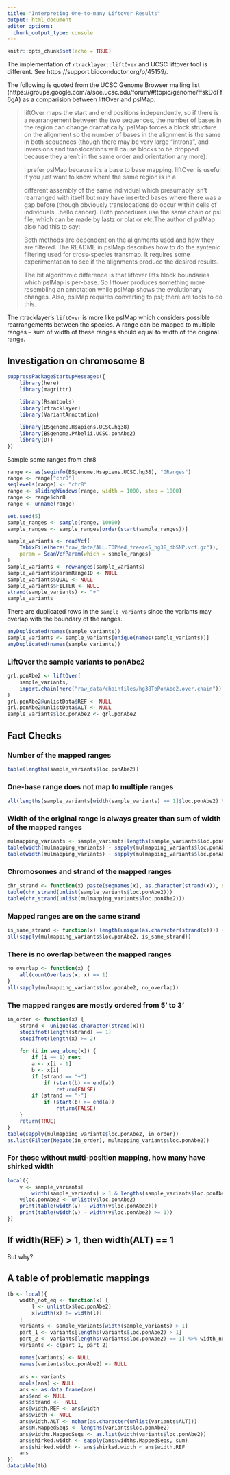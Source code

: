 ```yaml
---
title: "Interpreting One-to-many Liftover Results"
output: html_document
editor_options: 
  chunk_output_type: console
---
```


```r
knitr::opts_chunk$set(echo = TRUE)
```


The implementation of `rtracklayer::liftOver` and UCSC liftover tool is different.
See https://support.bioconductor.org/p/45159/.

The following is quoted from the UCSC Genome Browser mailing list (https://groups.google.com/a/soe.ucsc.edu/forum/#!topic/genome/ffskDdFf6gA) as a comparision
between liftOver and pslMap.

> liftOver maps the start and end positions independently, so if there is a rearrangement between the two sequences, the number of bases in the region can change dramatically. pslMap forces a block structure on the alignment so the number of bases in the alignment is the same in both sequences (though there may be very large "introns", and inversions and translocations will cause blocks to be dropped because they aren't in the same order and orientation any more).
>
> I prefer pslMap because it's a base to base mapping. liftOver is useful if you just want to know where the same region is in a
>
> different assembly of the same individual which presumably isn't rearranged with itself but may have inserted bases where there was a gap before (though obviously translocations do occur within cells of individuals...hello cancer). Both procedures use the same chain or psl file, which can be made by lastz or blat or etc.The author of pslMap also had this to say:
>
> Both methods are dependent on the alignments used and how they are filtered. The README in pslMap describes how to do the syntenic filtering used for cross-species transmap. It requires some experimentation to see if the alignments produce the desired results.
>
> The bit algorithmic difference is that liftover lifts block boundaries which pslMap is per-base. So liftover produces something more resembling an annotation while pslMap shows the evolutionary changes. Also, pslMap requires converting to psl; there are tools to do this.

The rtracklayer's `liftOver` is more like pslMap which considers possible rearrangements
between the species. A range can be mapped to multiple ranges -- sum of width of these
ranges should equal to width of the original range.


## Investigation on chromosome 8

```r
suppressPackageStartupMessages({
    library(here)
    library(magrittr)
    
    library(Rsamtools)
    library(rtracklayer)
    library(VariantAnnotation)

    library(BSgenome.Hsapiens.UCSC.hg38)
    library(BSgenome.PAbelii.UCSC.ponAbe2)
    library(DT)
})
```


Sample some ranges from chr8

```r
range <- as(seqinfo(BSgenome.Hsapiens.UCSC.hg38), "GRanges")
range <- range["chr8"]
seqlevels(range) <- "chr8"
range <- slidingWindows(range, width = 1000, step = 1000)
range <- range$chr8
range <- unname(range)

set.seed(5)
sample_ranges <- sample(range, 10000)
sample_ranges <- sample_ranges[order(start(sample_ranges))]
```

```r
sample_variants <- readVcf(
    TabixFile(here("raw_data/ALL.TOPMed_freeze5_hg38_dbSNP.vcf.gz")),
    param = ScanVcfParam(which = sample_ranges)
)
sample_variants <- rowRanges(sample_variants)
sample_variants$paramRangeID <- NULL
sample_variants$QUAL <- NULL
sample_variants$FILTER <- NULL
strand(sample_variants) <- "+"
sample_variants
```

There are duplicated rows in the `sample_variants` since the variants may
overlap with the boundary of the ranges.

```r
anyDuplicated(names(sample_variants))
sample_variants <- sample_variants[unique(names(sample_variants))]
anyDuplicated(names(sample_variants))
```


### LiftOver the sample variants to ponAbe2


```r
grl.ponAbe2 <- liftOver(
    sample_variants,
    import.chain(here("raw_data/chainfiles/hg38ToPonAbe2.over.chain"))
)
grl.ponAbe2@unlistData$REF <- NULL
grl.ponAbe2@unlistData$ALT <- NULL
sample_variants$loc.ponAbe2 <- grl.ponAbe2
```

## Fact Checks

### Number of the mapped ranges

```r
table(lengths(sample_variants$loc.ponAbe2))
```

### One-base range does not map to multiple ranges

```r
all(lengths(sample_variants[width(sample_variants) == 1]$loc.ponAbe2) %in% c(1, 0))
```

### Width of the original range is always greater than sum of width of the mapped ranges

```r
mulmapping_variants <- sample_variants[lengths(sample_variants$loc.ponAbe2) > 1]
table(width(mulmapping_variants) - sapply(mulmapping_variants$loc.ponAbe2, function(x) sum(width(x))))
table(width(mulmapping_variants) - sapply(mulmapping_variants$loc.ponAbe2, function(x) sum(width(x))) >= 1)
```

### Chromosomes and strand of the mapped ranges

```r
chr_strand <- function(x) paste(seqnames(x), as.character(strand(x)), sep = ":")
table(chr_strand(unlist(sample_variants$loc.ponAbe2)))
table(chr_strand(unlist(mulmapping_variants$loc.ponAbe2)))
```

### Mapped ranges are on the same strand

```r
is_same_strand <- function(x) length(unique(as.character(strand(x)))) <= 1
all(sapply(mulmapping_variants$loc.ponAbe2, is_same_strand))
```

### There is no overlap between the mapped ranges

```r
no_overlap <- function(x) {
    all(countOverlaps(x, x) == 1)
}
all(sapply(mulmapping_variants$loc.ponAbe2, no_overlap))
```

### The mapped ranges are mostly ordered from 5' to 3'

```r
in_order <- function(x) {
    strand <- unique(as.character(strand(x)))
    stopifnot(length(strand) == 1)
    stopifnot(length(x) >= 2)
    
    for (i in seq_along(x)) {
        if (i == 1) next
        a <- x[i - 1]
        b <- x[i]
        if (strand == "+")
            if (start(b) <= end(a))
                return(FALSE)
        if (strand == "-")
            if (start(b) >= end(a))
                return(FALSE)
    }
    return(TRUE)
}
table(sapply(mulmapping_variants$loc.ponAbe2, in_order))
as.list(Filter(Negate(in_order), mulmapping_variants$loc.ponAbe2))
```

### For those without multi-position mapping, how many have shirked width

```r
local({
    v <- sample_variants[
        width(sample_variants) > 1 & lengths(sample_variants$loc.ponAbe2) == 1]
    v$loc.ponAbe2 <- unlist(v$loc.ponAbe2)
    print(table(width(v) - width(v$loc.ponAbe2)))
    print(table(width(v) - width(v$loc.ponAbe2) >= 1))
})
```

## If width(REF) > 1, then width(ALT) == 1

But why?


## A table of problematic mappings

```r
tb <- local({
    width_not_eq <- function(x) {
        l <- unlist(x$loc.ponAbe2)
        x[width(x) != width(l)]
    }
    variants <- sample_variants[width(sample_variants) > 1]
    part_1 <- variants[lengths(variants$loc.ponAbe2) > 1]
    part_2 <- variants[lengths(variants$loc.ponAbe2) == 1] %>% width_not_eq
    variants <- c(part_1, part_2)
    
    names(variants) <- NULL
    names(variants$loc.ponAbe2) <- NULL
    
    ans <- variants
    mcols(ans) <- NULL
    ans <- as.data.frame(ans)
    ans$end <- NULL
    ans$strand <-  NULL
    ans$width.REF <- ans$width
    ans$width <- NULL
    ans$width.ALT <- nchar(as.character(unlist(variants$ALT)))
    ans$N.MappedSeqs <- lengths(variants$loc.ponAbe2)
    ans$widths.MappedSeqs <- as.list(width(variants$loc.ponAbe2))
    ans$shirked.width <- sapply(ans$widths.MappedSeqs, sum)
    ans$shirked.width <- ans$shirked.width < ans$width.REF
    ans
})
datatable(tb)
```

